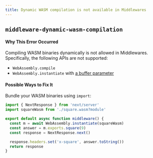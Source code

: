 ```yaml
---
title: Dynamic WASM compilation is not available in Middlewares
---
```


## `middleware-dynamic-wasm-compilation`

#### Why This Error Occurred

Compiling WASM binaries dynamically is not allowed in Middlewares. Specifically,
the following APIs are not supported:

- `WebAssembly.compile`
- `WebAssembly.instantiate` with [a buffer parameter](https://developer.mozilla.org/en-US/docs/Web/JavaScript/Reference/Global_Objects/WebAssembly/instantiate#primary_overload_%E2%80%94_taking_wasm_binary_code)

#### Possible Ways to Fix It

Bundle your WASM binaries using `import`:

```ts filename="middleware.ts"
import { NextResponse } from 'next/server'
import squareWasm from './square.wasm?module'

export default async function middleware() {
  const m = await WebAssembly.instantiate(squareWasm)
  const answer = m.exports.square(9)
  const response = NextResponse.next()

  response.headers.set('x-square', answer.toString())
  return response
}
```
